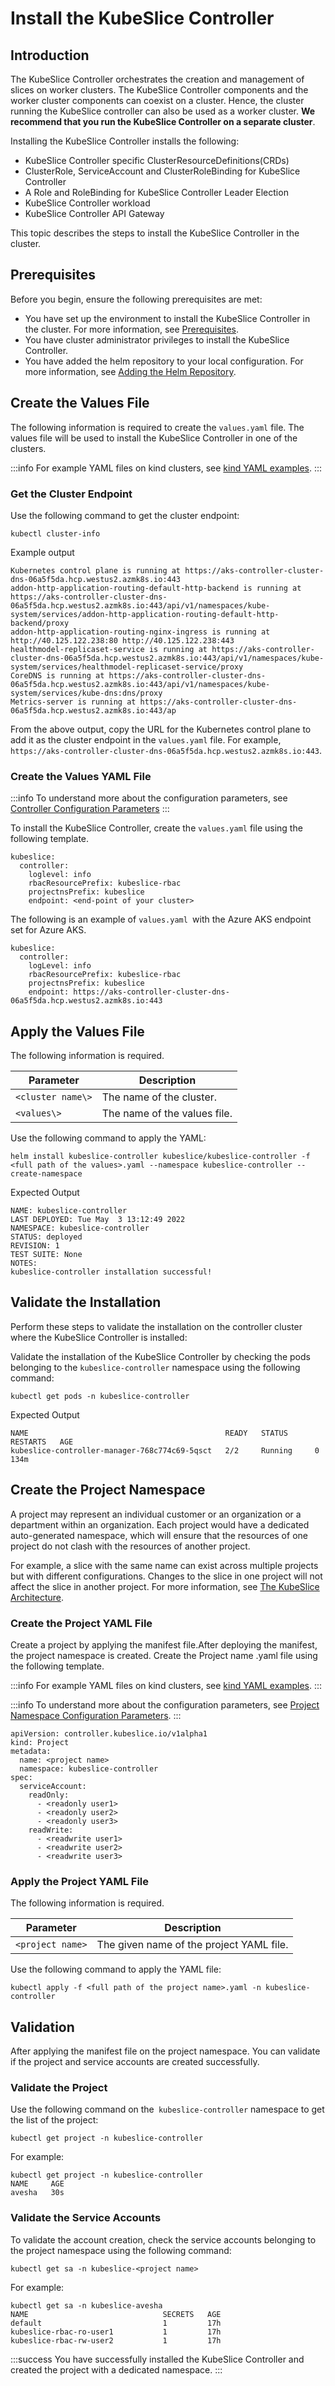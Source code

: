 # Install the KubeSlice Controller

## Introduction

The KubeSlice Controller orchestrates the creation and management of slices on worker clusters. 
The KubeSlice Controller components and the worker cluster components can coexist on a cluster. Hence, the 
cluster running the KubeSlice controller can also be used as a worker cluster. 
**We recommend that you run the KubeSlice Controller on a separate cluster**.

Installing the KubeSlice Controller installs the following:
-   KubeSlice Controller specific ClusterResourceDefinitions(CRDs)
-   ClusterRole, ServiceAccount and ClusterRoleBinding for KubeSlice Controller
-   A Role and RoleBinding for KubeSlice Controller Leader Election
-   KubeSlice Controller workload
-   KubeSlice Controller API Gateway  

This topic describes the steps to install the KubeSlice Controller in the cluster.

## Prerequisites
Before you begin, ensure the following prerequisites are met:

- You have set up the environment to install the KubeSlice Controller in the cluster. For more information,
see [Prerequisites](/versioned_docs/version-0.7.0/getting-started-with-cloud-clusters/prerequisites/prerequisites.mdx).
- You have cluster administrator privileges to install the KubeSlice Controller.
- You have added the helm repository to your local configuration. For more information, 
see [Adding the Helm Repository](/versioned_docs/version-0.7.0/getting-started-with-cloud-clusters/prerequisites/preparing-the-cloud-clusters-for-registration.mdx#add-the-helm-repository).

## Create the Values File
The following information is required to create the `values.yaml` file.
The values file will be used to install the KubeSlice Controller in one of the clusters.

:::info
For example YAML files on kind clusters, see [kind YAML examples](/versioned_docs/version-0.7.0/tutorials/kind-install-kubeslice-controller.mdx).
:::

### Get the Cluster Endpoint

Use the following command to get the cluster endpoint:
``` 
kubectl cluster-info
```


Example output
``` 
Kubernetes control plane is running at https://aks-controller-cluster-dns-06a5f5da.hcp.westus2.azmk8s.io:443
addon-http-application-routing-default-http-backend is running at https://aks-controller-cluster-dns-06a5f5da.hcp.westus2.azmk8s.io:443/api/v1/namespaces/kube-system/services/addon-http-application-routing-default-http-backend/proxy
addon-http-application-routing-nginx-ingress is running at http://40.125.122.238:80 http://40.125.122.238:443
healthmodel-replicaset-service is running at https://aks-controller-cluster-dns-06a5f5da.hcp.westus2.azmk8s.io:443/api/v1/namespaces/kube-system/services/healthmodel-replicaset-service/proxy
CoreDNS is running at https://aks-controller-cluster-dns-06a5f5da.hcp.westus2.azmk8s.io:443/api/v1/namespaces/kube-system/services/kube-dns:dns/proxy
Metrics-server is running at https://aks-controller-cluster-dns-06a5f5da.hcp.westus2.azmk8s.io:443/ap
```

From the above output, copy the URL for the Kubernetes control plane to
add it as the cluster endpoint in the `values.yaml` file. For example,
`https://aks-controller-cluster-dns-06a5f5da.hcp.westus2.azmk8s.io:443`.

### Create the Values YAML File

:::info
To understand more about the configuration parameters, see 
[Controller Configuration Parameters](/versioned_docs/version-0.7.0/reference/configuration-parameters.mdx#controller-configuration-parameters)
:::

To install the KubeSlice Controller, create the `values.yaml` file using the following template.
``` 
kubeslice:
  controller:
    loglevel: info
    rbacResourcePrefix: kubeslice-rbac
    projectnsPrefix: kubeslice
    endpoint: <end-point of your cluster> 
```

The following is an example of `values.yaml `with the Azure AKS endpoint set for Azure AKS.
``` 
kubeslice:
  controller:
    logLevel: info
    rbacResourcePrefix: kubeslice-rbac
    projectnsPrefix: kubeslice
    endpoint: https://aks-controller-cluster-dns-06a5f5da.hcp.westus2.azmk8s.io:443
```

## Apply the Values File

The following information is required.

|Parameter|Description|
|----|----|
|`<cluster name\>`|The name of the cluster.|
|`<values\>`|The name of the values file.|

Use the following command to apply the YAML:
```
helm install kubeslice-controller kubeslice/kubeslice-controller -f <full path of the values>.yaml --namespace kubeslice-controller --create-namespace
```

Expected Output
``` 
NAME: kubeslice-controller
LAST DEPLOYED: Tue May  3 13:12:49 2022
NAMESPACE: kubeslice-controller
STATUS: deployed
REVISION: 1
TEST SUITE: None
NOTES:
kubeslice-controller installation successful!
```

## Validate the Installation

Perform these steps to validate the installation on the controller cluster where the KubeSlice Controller 
is installed:

Validate the installation of the KubeSlice Controller by checking the pods belonging to the `kubeslice-controller` namespace using the following command:
```
kubectl get pods -n kubeslice-controller
```
    
Expected Output
```
NAME                                            READY   STATUS      RESTARTS   AGE
kubeslice-controller-manager-768c774c69-5qsct   2/2     Running     0          134m
```

## Create the Project Namespace

A project may represent an individual customer or an organization or a department within an organization. 
Each project would have a dedicated auto-generated namespace, which will ensure that the resources of one 
project do not clash with the resources of another project.

For example, a slice with the same name can exist across multiple projects but with different 
configurations. Changes to the slice in one project will not affect the slice in another project. 
For more information, see [The KubeSlice Architecture](/versioned_docs/version-0.7.0/architecture.mdx).

### Create the Project YAML File
Create a project by applying the manifest file.After deploying the manifest, the project namespace is 
created. Create the Project name .yaml file using the following template.

:::info
For example YAML files on kind clusters, see [kind YAML examples](/versioned_docs/version-0.7.0/tutorials/kind-install-kubeslice-controller.mdx#create-a-project-yaml-file).
:::

:::info 
To understand more about the configuration parameters, 
see [Project Namespace Configuration Parameters](/versioned_docs/version-0.7.0/reference/configuration-parameters.mdx#project-namespace-configuration-parameters).
:::

``` 
apiVersion: controller.kubeslice.io/v1alpha1
kind: Project
metadata:
  name: <project name>
  namespace: kubeslice-controller
spec:
  serviceAccount:
    readOnly:
      - <readonly user1>
      - <readonly user2>
      - <readonly user3>
    readWrite:
      - <readwrite user1>
      - <readwrite user2>
      - <readwrite user3>
```

### Apply the Project YAML File 

The following information is required.

|Parameter|Description|
|-----|-----|
|`<project name>`|The given name of the project YAML file.|

Use the following command to apply the YAML file:
``` 
kubectl apply -f <full path of the project name>.yaml -n kubeslice-controller
```

## Validation 

After applying the manifest file on the project namespace. You can
validate if the project and service accounts are created successfully.


### Validate the Project 

Use the following command on the` kubeslice-controller` namespace to get the list of the project:
```
kubectl get project -n kubeslice-controller
```

For example:
```
kubectl get project -n kubeslice-controller
NAME     AGE
avesha   30s
```

###  Validate the Service Accounts

To validate the account creation, check the service accounts belonging
to the project namespace using the following command:
```
kubectl get sa -n kubeslice-<project name>
```

For example:
``` 
kubectl get sa -n kubeslice-avesha
NAME                              SECRETS   AGE
default                           1         17h
kubeslice-rbac-ro-user1           1         17h
kubeslice-rbac-rw-user2           1         17h
```

:::success
You have successfully installed the KubeSlice Controller and created the project with a dedicated namespace.
:::
